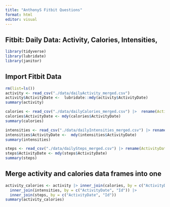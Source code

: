 ```yaml
---
title: "AnthonyS Fitbit Questions"
format: html
editor: visual
---
```


## Fitbit: Daily Data: Activity, Calories, Intensities,



```r
library(tidyverse)
library(lubridate)
library(janitor)

```

## Import Fitbit Data

```r
rm(list=ls())
activity <- read_csv("./data/dailyActivity_merged.csv")
activity$ActivityDate <-  lubridate::mdy(activity$ActivityDate)
summary(activity)
```
```r
calories <- read_csv("./data/dailyCalories_merged.csv") |>  rename(ActivityDate = ActivityDay)
calories$ActivityDate <- mdy(calories$ActivityDate)
summary(calories)
```
```r
intensities <- read_csv("./data/dailyIntensities_merged.csv") |> rename(ActivityDate = ActivityDay)
intensities$ActivityDate <-  mdy(intensities$ActivityDate) 
summary(intensities)
```
```r
steps <- read_csv("./data/dailySteps_merged.csv") |> rename(ActivityDate = ActivityDay)
steps$ActivityDate <- mdy(steps$ActivityDate) 
summary(steps)
```

## Merge activity and calories data frames into one

```r

activity_calories <- activity |> inner_join(calories, by = c("ActivityDate", "Id")) |>
  inner_join(intensities, by = c("ActivityDate", "Id")) |>
  inner_join(steps, by = c("ActivityDate", "Id")) 
summary(activity_calories)
```
